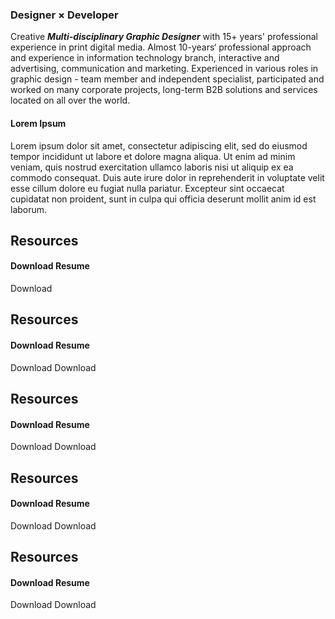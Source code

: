 <Row>
<Column colSm={4}>

### Designer × Developer

</Column>

<Column col={6} colLg={8} >

  Creative **_Multi-disciplinary Graphic Designer_** with 15+ years' professional experience in print digital media. Almost 10-years‘ professional approach and experience in information technology branch, interactive and advertising, communication and marketing. Experienced in various roles in graphic design - team member and independent specialist, participated and worked on many corporate projects, long-term B2B solutions and services located on all over the world.

#### Lorem Ipsum
  Lorem ipsum dolor sit amet, consectetur adipiscing elit, sed do eiusmod tempor incididunt ut labore et dolore magna aliqua. Ut enim ad minim veniam, quis nostrud exercitation ullamco laboris nisi ut aliquip ex ea commodo consequat. Duis aute irure dolor in reprehenderit in voluptate velit esse cillum dolore eu fugiat nulla pariatur. Excepteur sint occaecat cupidatat non proident, sunt in culpa qui officia deserunt mollit anim id est laborum.
</Column>
</Row>

## Resources


<Row>

<Column>

#### Download Resume

</Column>


  <Card col={3}>Download</Card>



</Row>


<Container theme="g00">

## Resources
<Row>

<Column>

#### Download Resume

</Column>
  <Card col={3}>Download</Card>
  <Card dark col={3}>Download</Card>
</Row>
</Container>



<Container theme="g20">

## Resources
<Row>

<Column>

#### Download Resume

</Column>
  <Card col={3}>Download</Card>
  <Card dark col={3}>Download</Card>

</Row>
</Container>



<Container theme="g90">

## Resources
<Row>

<Column>

#### Download Resume

</Column>
  <Card col={3}>Download</Card>
  <Card dark col={3}>Download</Card>

</Row>
</Container>


<Container theme="g100">

## Resources
<Row>

<Column>

#### Download Resume

</Column>
  <Card col={3}>Download</Card>
  <Card dark col={3}>Download</Card>

</Row>
</Container>